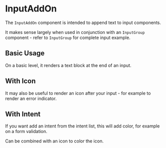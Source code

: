 
<Meta of={InputAddOnStories} />

# InputAddOn

The `InputAddOn` component is intended to append text to input components.

It makes sense largely when used in conjunction with an `InputGroup` component - refer to `InputGroup` for complete input example.

<ArgsTable component={InputAddOn} />

## Basic Usage

On a basic level, it renders a text block at the end of an input.

<Canvas of={InputAddOnStories.BasicUsage} />

<RenderHtmlMarkup of={InputAddOnStories.BasicUsage} />

## With Icon

It may also be useful to render an icon after your input - for example to render an error indicator.

<Canvas of={InputAddOnStories.WithIcon} />

<RenderHtmlMarkup of={InputAddOnStories.WithIcon} />

## With Intent

If you want add an intent from the intent list, this will add color, for example on a form validation.

Can be combined with an icon to color the icon.

<Canvas of={InputAddOnStories.WithIntent} />

<RenderHtmlMarkup of={InputAddOnStories.WithIntent} />
